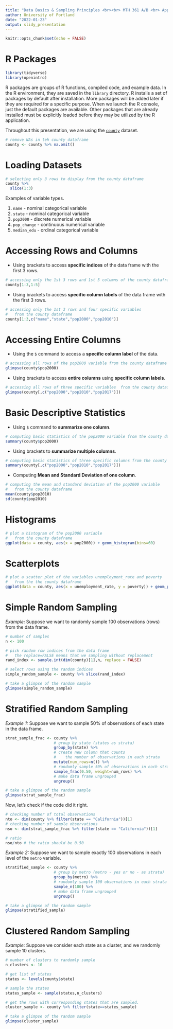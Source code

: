 ```yaml
---
title: "Data Basics & Sampling Principles <br><br> MTH 361 A/B <br> Applied Statistics I <br> Spring 2023"
author: University of Portland
date: "2022-01-23"
output: slidy_presentation
---
```


```r
knitr::opts_chunk$set(echo = FALSE)
```


# R Packages {.bigger}

```r
library(tidyverse)
library(openintro)
```

R packages are groups of R functions, compiled code, and example data. In the R environment, they are saved in the `library` directory. R installs a set of packages by default after installation. More packages will be added later if they are required for a specific purpose. When we launch the R console, just the default packages are available. Other packages that are already installed must be explicitly loaded before they may be utilized by the R application.

Throughout this presentation, we are using the [`county`](https://www.openintro.org/data/index.php?data=county){target="_blank"} dataset.

```r
# remove NAs in teh county dataframe
county <- county %>% na.omit()
```

# Loading Datasets {.bigger}

```r
# selecting only 3 rows to display from the county dataframe
county %>%
  slice(1:3)
```

Examples of variable types.

1. `name` - nominal categorical variable
2. `state` - nominal categorical variable
3. `pop2000` - discrete numerical variable
4. `pop_change` - continuous numerical variable
5. `median_edu` - ordinal categorical variable

# Accessing Rows and Columns {.bigger}

  * Using brackets to access **specific indices** of the data frame with the first 3 rows.
```r
# accessing only the 1st 3 rows and 1st 5 columns of the county dataframe
county[1:3,1:5]
```

  * Using brackets to access **specific column labels** of the data frame with the first 3 rows.
```r
# accessing only the 1st 3 rows and four specific variables 
#   from the county dataframe
county[1:3,c("name","state","pop2000","pop2010")]
```

# Accessing Entire Columns {.bigger}

  * Using the `$` command to access a **specific column label** of the data.
```r
# accessing all rows of the pop2000 variable from the county dataframe
glimpse(county$pop2000)
```

  * Using brackets to access **entire columns** using **specific column labels**.
```r
# accessing all rows of three specific variables  from the county dataframe
glimpse(county[,c("pop2000","pop2010","pop2017")])
```

# Basic Descriptive Statistics {.bigger}

  * Using `$` command to **summarize one column**.
```r
# computing basic statistics of the pop2000 variable from the county dataframe
summary(county$pop2000)
```

  * Using brackets to **summarize multiple columns**.
```r
# computing basic statistics of three specific columns from the county dataframe
summary(county[,c("pop2000","pop2010","pop2017")])
```

  * Computing **Mean and Standard Deviation of one column**.
```r
# computing the mean and standard deviation of the pop2000 variable 
#   from the county dataframe
mean(county$pop2010)
sd(county$pop2010)
```

# Histograms {.bigger}

```r
# plot a histogram of the pop2000 variable 
#   from the county dataframe
ggplot(data = county, aes(x = pop2000)) + geom_histogram(bins=60)
```

# Scatterplots {.bigger}

```r
# plot a scatter plot of the variables unemployment_rate and poverty
#   from the the county dataframe
ggplot(data = county, aes(x = unemployment_rate, y = poverty)) + geom_point()
```

# Simple Random Sampling {.bigger}

*Example:* Suppose we want to randomly sample 100 observations (rows) from the data frame.

```r
# number of samples
n <- 100

# pick random row indices from the data frame
#   the replace=FALSE means that we sampling without replacement
rand_index <- sample.int(dim(county)[1],n, replace = FALSE)

# select rows using the random indices
simple_random_sample <- county %>% slice(rand_index)

# take a glimpse of the random sample
glimpse(simple_random_sample)
```

# Stratified Random Sampling {.bigger}

*Example 1:* Suppose we want to sample 50\% of observations of each state in the data frame.

```r
strat_sample_frac <- county %>%
                     # group by state (states as strata)
                     group_by(state) %>%
                     # create new column that counts 
                     #    the number of observations in each strata
                     mutate(num_rows=n()) %>% 
                     # randomly sample 50% of observations in each strata
                     sample_frac(0.50, weight=num_rows) %>% 
                     # make data frame ungrouped
                     ungroup()

# take a glimpse of the random sample
glimpse(strat_sample_frac)
```

Now, let's check if the code did it right.

```r
# checking number of total observations
nto <- dim(county %>% filter(state == "California"))[1]
# checking number of sample observations
nso <- dim(strat_sample_frac %>% filter(state == "California"))[1]

# ratio
nso/nto # the ratio should be 0.50
```

*Example 2:* Suppose we want to sample exactly 100 observations in each level of the `metro` variable.

```r
stratified_sample <- county %>% 
                     # group by metro (metro - yes or no - as strata)
                     group_by(metro) %>% 
                     # randomly sample 100 observations in each strata
                     sample_n(100) %>% 
                     # make data frame ungrouped
                     ungroup()

# take a glimpse of the random sample
glimpse(stratified_sample)
```

# Clustered Random Sampling {.bigger}

*Example:* Suppose we consider each state as a cluster, and we randomly sample 10 clusters.

```r
# number of clusters to randomly sample
n_clusters <- 10

# get list of states
states <- levels(county$state)

# sample the states
states_sample <- sample(states,n_clusters)

# get the rows with corresponding states that are sampled.
cluster_sample <- county %>% filter(state==states_sample) 

# take a glimpse of the random sample
glimpse(cluster_sample)
```
